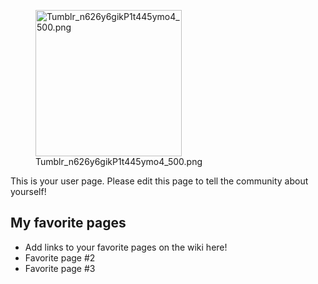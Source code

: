 [[File:Tumblr n626y6gikP1t445ymo4 500.png|thumb|234px|right]]

This is your user page. Please edit this page to tell the community about yourself!

==My favorite pages==

* Add links to your favorite pages on the wiki here!
* Favorite page #2
* Favorite page #3